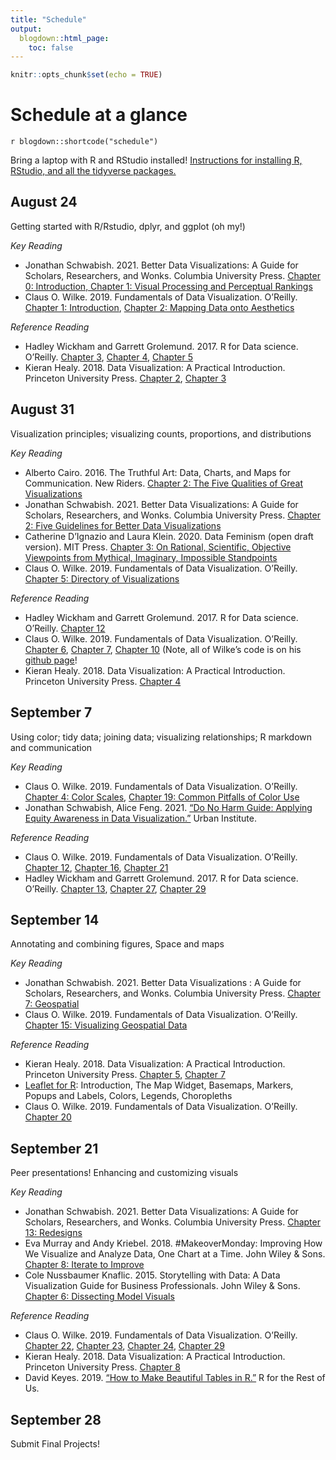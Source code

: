 ```yaml
---
title: "Schedule"
output:
  blogdown::html_page:
    toc: false
---
```


```r
knitr::opts_chunk$set(echo = TRUE)
```

# Schedule at a glance

`r blogdown::shortcode("schedule")`


Bring a laptop with R and RStudio installed! [Instructions for installing R, RStudio, and all the tidyverse packages.](../install/)

## August 24
Getting started with R/Rstudio, dplyr, and ggplot (oh my!)

*Key Reading*

* Jonathan Schwabish. 2021. Better Data Visualizations: A Guide for Scholars, Researchers, and Wonks. Columbia University Press. [Chapter 0: Introduction, Chapter 1: Visual Processing and Perceptual Rankings](https://ebookcentral-proquest-com.proxy01.its.virginia.edu/lib/uva/reader.action?docID=6181760)
* Claus O. Wilke. 2019. Fundamentals of Data Visualization. O’Reilly. [Chapter 1: Introduction](https://clauswilke.com/dataviz/introduction.html), [Chapter 2: Mapping Data onto Aesthetics](https://clauswilke.com/dataviz/aesthetic-mapping.html)

*Reference Reading*

* Hadley Wickham and Garrett Grolemund. 2017. R for Data science. O’Reilly. [Chapter 3](https://r4ds.had.co.nz/data-visualisation.html), [Chapter 4](https://r4ds.had.co.nz/workflow-basics.html), [Chapter 5](https://r4ds.had.co.nz/transform.html)
* Kieran Healy. 2018. Data Visualization: A Practical Introduction. Princeton University Press. [Chapter 2](https://socviz.co/gettingstarted.html#gettingstarted), [Chapter 3](https://socviz.co/makeplot.html#makeplot)


## August 31
Visualization principles; visualizing counts, proportions, and distributions

*Key Reading*

* Alberto Cairo. 2016. The Truthful Art: Data, Charts, and Maps for Communication. New Riders. [Chapter 2: The Five Qualities of Great Visualizations](https://search.lib.virginia.edu/sources/uva_library/items/u8545323)
* Jonathan Schwabish. 2021. Better Data Visualizations: A Guide for Scholars, Researchers, and Wonks. Columbia University Press. [Chapter 2: Five Guidelines for Better Data Visualizations](https://ebookcentral-proquest-com.proxy01.its.virginia.edu/lib/uva/reader.action?docID=6181760)
* Catherine D’Ignazio and Laura Klein. 2020. Data Feminism (open draft version). MIT Press. [Chapter 3: On Rational, Scientific, Objective Viewpoints from Mythical, Imaginary, Impossible Standpoints](https://data-feminism.mitpress.mit.edu/pub/5evfe9yd/release/5)
* Claus O. Wilke. 2019. Fundamentals of Data Visualization. O’Reilly. [Chapter 5: Directory of Visualizations](https://clauswilke.com/dataviz/directory-of-visualizations.html)

*Reference Reading*

* Hadley Wickham and Garrett Grolemund. 2017. R for Data science. O’Reilly. [Chapter 12](https://r4ds.had.co.nz/tidy-data.html)
* Claus O. Wilke. 2019. Fundamentals of Data Visualization. O’Reilly. [Chapter 6](https://clauswilke.com/dataviz/visualizing-amounts.html), [Chapter 7](https://clauswilke.com/dataviz/histograms-density-plots.html), [Chapter 10](https://clauswilke.com/dataviz/visualizing-proportions.html) (Note, all of Wilke’s code is on his [github page](https://github.com/clauswilke/dataviz)!
* Kieran Healy. 2018. Data Visualization: A Practical Introduction. Princeton University Press. [Chapter 4](https://socviz.co/groupfacettx.html#groupfacettx)


## September 7
Using color; tidy data; joining data; visualizing relationships; R markdown and communication

*Key Reading*

* Claus O. Wilke. 2019. Fundamentals of Data Visualization. O’Reilly. [Chapter 4: Color Scales](https://clauswilke.com/dataviz/color-basics.html), [Chapter 19: Common Pitfalls of Color Use](https://clauswilke.com/dataviz/color-pitfalls.html)
* Jonathan Schwabish, Alice Feng. 2021. ["Do No Harm Guide: Applying Equity Awareness in Data Visualization."](https://www.urban.org/research/publication/do-no-harm-guide-applying-equity-awareness-data-visualization) Urban Institute. 

*Reference Reading*

* Claus O. Wilke. 2019. Fundamentals of Data Visualization. O’Reilly. [Chapter 12](https://clauswilke.com/dataviz/visualizing-associations.html), [Chapter 16](https://clauswilke.com/dataviz/visualizing-uncertainty.html), [Chapter 21](https://clauswilke.com/dataviz/multi-panel-figures.html)
* Hadley Wickham and Garrett Grolemund. 2017. R for Data science. O’Reilly. [Chapter 13](https://r4ds.had.co.nz/relational-data.html), [Chapter 27](https://r4ds.had.co.nz/r-markdown.html), [Chapter 29](https://r4ds.had.co.nz/r-markdown-formats.html)

## September 14
Annotating and combining figures, Space and maps

*Key Reading*

* Jonathan Schwabish. 2021. Better Data Visualizations : A Guide for Scholars, Researchers, and Wonks. Columbia University Press. [Chapter 7: Geospatial](https://ebookcentral-proquest-com.proxy01.its.virginia.edu/lib/uva/reader.action?docID=6181760)
* Claus O. Wilke. 2019. Fundamentals of Data Visualization. O’Reilly. [Chapter 15: Visualizing Geospatial Data](https://clauswilke.com/dataviz/geospatial-data.html)

*Reference Reading*

* Kieran Healy. 2018. Data Visualization: A Practical Introduction. Princeton University Press. [Chapter 5](https://socviz.co/workgeoms.html#workgeoms), [Chapter 7](https://socviz.co/maps.html#maps)
* [Leaflet for R](https://rstudio.github.io/leaflet/): Introduction, The Map Widget, Basemaps, Markers, Popups and Labels, Colors, Legends, Choropleths
* Claus O. Wilke. 2019. Fundamentals of Data Visualization. O’Reilly. [Chapter 20](https://clauswilke.com/dataviz/redundant-coding.html)


## September 21
Peer presentations! Enhancing and customizing visuals

*Key Reading*

* Jonathan Schwabish. 2021. Better Data Visualizations: A Guide for Scholars, Researchers, and Wonks. Columbia University Press. [Chapter 13: Redesigns](https://ebookcentral-proquest-com.proxy01.its.virginia.edu/lib/uva/reader.action?docID=6181760)
* Eva Murray and Andy Kriebel. 2018. #MakeoverMonday: Improving How We Visualize and Analyze Data, One Chart at a Time. John Wiley & Sons. [Chapter 8: Iterate to Improve](https://ebookcentral-proquest-com.proxy01.its.virginia.edu/lib/uva/reader.action?docID=5554190)
* Cole Nussbaumer Knaflic. 2015. Storytelling with Data: A Data Visualization Guide for Business Professionals. John Wiley & Sons. [Chapter 6: Dissecting Model Visuals](https://ebookcentral-proquest-com.proxy01.its.virginia.edu/lib/uva/reader.action?docID=4187267)

*Reference Reading*

* Claus O. Wilke. 2019. Fundamentals of Data Visualization. O’Reilly. [Chapter 22](https://clauswilke.com/dataviz/figure-titles-captions.html), [Chapter 23](https://clauswilke.com/dataviz/balance-data-context.html), [Chapter 24](https://clauswilke.com/dataviz/small-axis-labels.html), [Chapter 29](https://clauswilke.com/dataviz/telling-a-story.html)
* Kieran Healy. 2018. Data Visualization: A Practical Introduction. Princeton University Press. [Chapter 8](https://socviz.co/refineplots.html#refineplots)
* David Keyes. 2019. [“How to Make Beautiful Tables in R.”](https://rfortherestofus.com/2019/11/how-to-make-beautiful-tables-in-r/) R for the Rest of Us.


## September 28
Submit Final Projects!
